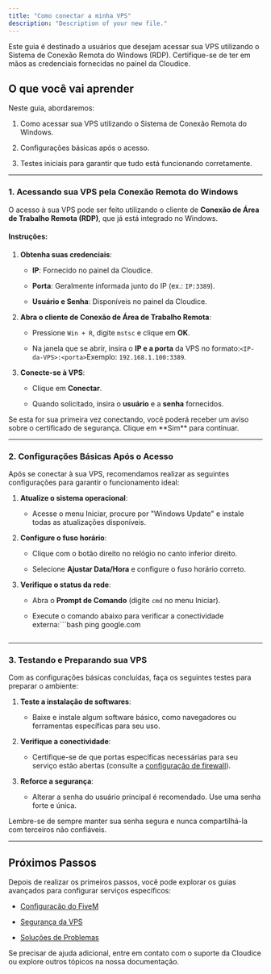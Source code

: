 ```yaml
---
title: "Como conectar a minha VPS"
description: "Description of your new file."
---
```


<Note>
  Este guia é destinado a usuários que desejam acessar sua VPS utilizando o Sistema de Conexão Remota do Windows (RDP). Certifique-se de ter em mãos as credenciais fornecidas no painel da Cloudice.
</Note>

## O que você vai aprender

Neste guia, abordaremos:

1. Como acessar sua VPS utilizando o Sistema de Conexão Remota do Windows.

2. Configurações básicas após o acesso.

3. Testes iniciais para garantir que tudo está funcionando corretamente.

***

### 1. Acessando sua VPS pela Conexão Remota do Windows

O acesso à sua VPS pode ser feito utilizando o cliente de **Conexão de Área de Trabalho Remota (RDP)**, que já está integrado no Windows.

#### Instruções:

1. **Obtenha suas credenciais**:

   * **IP**: Fornecido no painel da Cloudice.

   * **Porta**: Geralmente informada junto do IP (ex.: `IP:3389`).

   * **Usuário e Senha**: Disponíveis no painel da Cloudice.

2. **Abra o cliente de Conexão de Área de Trabalho Remota**:

   * Pressione `Win + R`, digite `mstsc` e clique em **OK**.

   * Na janela que se abrir, insira o **IP e a porta** da VPS no formato:```
     <IP-da-VPS>:<porta>
     ```Exemplo: `192.168.1.100:3389`.

3. **Conecte-se à VPS**:

   * Clique em **Conectar**.

   * Quando solicitado, insira o **usuário** e a **senha** fornecidos.

<Callout type="info">
  Se esta for sua primeira vez conectando, você poderá receber um aviso sobre o certificado de segurança. Clique em **Sim** para continuar.
</Callout>

***

### 2. Configurações Básicas Após o Acesso

Após se conectar à sua VPS, recomendamos realizar as seguintes configurações para garantir o funcionamento ideal:

1. **Atualize o sistema operacional**:

   * Acesse o menu Iniciar, procure por "Windows Update" e instale todas as atualizações disponíveis.

2. **Configure o fuso horário**:

   * Clique com o botão direito no relógio no canto inferior direito.

   * Selecione **Ajustar Data/Hora** e configure o fuso horário correto.

3. **Verifique o status da rede**:

   * Abra o **Prompt de Comando** (digite `cmd` no menu Iniciar).

   * Execute o comando abaixo para verificar a conectividade externa:```bash
     ping google.com
     ```

***

### 3. Testando e Preparando sua VPS

Com as configurações básicas concluídas, faça os seguintes testes para preparar o ambiente:

1. **Teste a instalação de softwares**:

   * Baixe e instale algum software básico, como navegadores ou ferramentas específicas para seu uso.

2. **Verifique a conectividade**:

   * Certifique-se de que portas específicas necessárias para seu serviço estão abertas (consulte a [configuração de firewall](/seguranca-vps)).

3. **Reforce a segurança**:

   * Alterar a senha do usuário principal é recomendado. Use uma senha forte e única.

<Callout type="warning">
  Lembre-se de sempre manter sua senha segura e nunca compartilhá-la com terceiros não confiáveis.
</Callout>

***

## Próximos Passos

Depois de realizar os primeiros passos, você pode explorar os guias avançados para configurar serviços específicos:

* [Configuração do FiveM](/configuracao-fivem)

* [Segurança da VPS](/seguranca-vps)

* [Soluções de Problemas](/solucoes-de-problemas)

Se precisar de ajuda adicional, entre em contato com o suporte da Cloudice ou explore outros tópicos na nossa documentação.